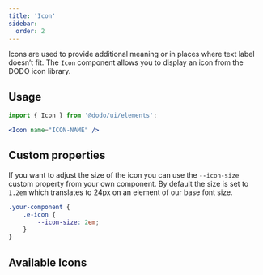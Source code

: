 ```yaml
---
title: 'Icon'
sidebar:
  order: 2
---
```



Icons are used to provide additional meaning or in places where text label doesn’t fit. The `Icon` component allows you to display an icon from the DODO icon library.

## Usage

```jsx
import { Icon } from '@dodo/ui/elements';

<Icon name="ICON-NAME" />
```

## Custom properties

If you want to adjust the size of the icon you can use the `--icon-size` custom property from your own component. By default the size is set to `1.2em` which translates to 24px on an element of our base font size.

```css
.your-component {
	.e-icon {
		--icon-size: 2em;
	}
}
```

## Available Icons
<IconGrid icons={icons} class="not-content" />

